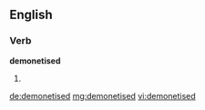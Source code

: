 ==English==

===Verb===
'''demonetised'''

# {{past of|[[demonetise]]}}

[[de:demonetised]]
[[mg:demonetised]]
[[vi:demonetised]]